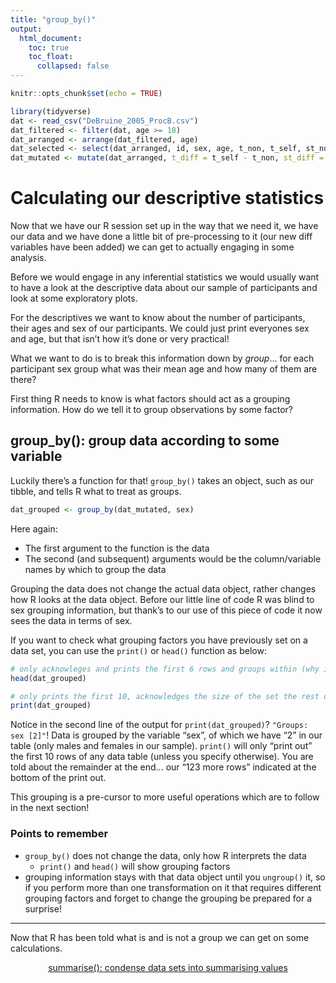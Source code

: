 ```yaml
---
title: "group_by()"
output: 
  html_document:
    toc: true
    toc_float:
      collapsed: false
---
```


<script src="reveal_extra.js"></script>

```r
knitr::opts_chunk$set(echo = TRUE)

library(tidyverse)
dat <- read_csv("DeBruine_2005_ProcB.csv")
dat_filtered <- filter(dat, age >= 18)
dat_arranged <- arrange(dat_filtered, age)
dat_selected <- select(dat_arranged, id, sex, age, t_non, t_self, st_non, st_self)
dat_mutated <- mutate(dat_arranged, t_diff = t_self - t_non, st_diff = st_self - st_non)

```

# Calculating our descriptive statistics

Now that we have our R session set up in the way that we need it, we have our data and we have done a little bit of pre-processing to it (our new diff variables have been added) we can get to actually engaging in some analysis.

Before we would engage in any inferential statistics we would usually want to have a look at the descriptive data about our sample of participants and look at some exploratory plots. 

For the descriptives we want to know about the number of participants, their ages and sex of our participants. We could just print everyones sex and age, but that isn't how it's done or very practical! 

What we want to do is to break this information down by *group*... for each participant sex group what was their mean age and how many of them are there?

First thing R needs to know is what factors should act as a grouping information. How do we tell it to group observations by some factor?

## group_by(): group data according to some variable

Luckily there's a function for that! `group_by()` takes an object, such as our tibble, and tells R what to treat as groups.

```r
dat_grouped <- group_by(dat_mutated, sex)
```

Here again:

- The first argument to the function is the data 
- The second (and subsequent) arguments would be the column/variable names by which to group the data

Grouping the data does not change the actual data object, rather changes how R looks at the data object. Before our little line of code R was blind to sex grouping information, but thank's to our use of this piece of code it now sees the data in terms of sex.

If you want to check what grouping factors you have previously set on a data set, you can use the `print()` or `head()` function as below:

```r
# only acknowleges and prints the first 6 rows and groups within (why it only says 1), just a peek at the data
head(dat_grouped) 

# only prints the first 10, acknowledges the size of the set the rest of the set... and all groups (2!)
print(dat_grouped) 
```

Notice in the second line of the output for `print(dat_grouped)`? `"Groups: sex [2]"`! Data is grouped by the variable "sex", of which we have "2" in our table (only males and females in our sample). `print()` will only "print out" the first 10 rows of any data table (unless you specify otherwise). You are told about the remainder at the end... our "123 more rows" indicated at the bottom of the print out.

This grouping is a pre-cursor to more useful operations which are to follow in the next section!

### Points to remember

- `group_by()` does not change the data, only how R interprets the data
    - `print()` and `head()` will show grouping factors
- grouping information stays with that data  object until you `ungroup()` it, so if you perform more than one transformation on it that requires different grouping factors and forget to change the grouping be prepared for a surprise!

___

Now that R has been told what is and is not a group we can get on some calculations.

<center> [summarise(): condense data sets into summarising values](summarise.html) </center>